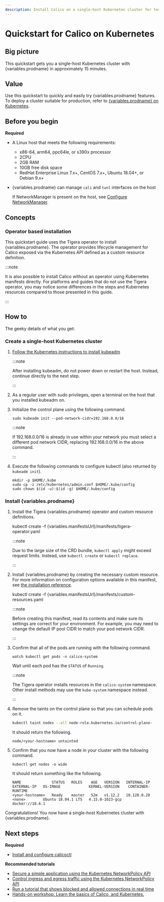 ```yaml
---
description: Install Calico on a single-host Kubernetes cluster for testing or development in under 15 minutes.
---
```



# Quickstart for Calico on Kubernetes

## Big picture

This quickstart gets you a single-host Kubernetes cluster with {variables.prodname} in approximately 15 minutes.

## Value

Use this quickstart to quickly and easily try {variables.prodname} features. To deploy a cluster suitable for production, refer to [{variables.prodname} on Kubernetes](../kubernetes/index.mdx).

## Before you begin

**Required**

- A Linux host that meets the following requirements:

  - x86-64, arm64, ppc64le, or s390x processor
  - 2CPU
  - 2GB RAM
  - 10GB free disk space
  - RedHat Enterprise Linux 7.x+, CentOS 7.x+, Ubuntu 18.04+, or Debian 9.x+

- {variables.prodname} can manage `cali` and `tunl` interfaces on the host

  If NetworkManager is present on the host, see [Configure NetworkManager](../../operations/troubleshoot/troubleshooting.mdx#configure-networkmanager).

## Concepts

### Operator based installation

This quickstart guide uses the Tigera operator to install {variables.prodname}. The operator provides lifecycle management for Calico
exposed via the Kubernetes API defined as a custom resource definition.

:::note

It is also possible to install Calico without an operator using Kubernetes manifests directly.
For platforms and guides that do not use the Tigera operator, you may notice some differences in the steps and Kubernetes
resources compared to those presented in this guide.

:::

## How to

The geeky details of what you get:

<GeekDetails
  prodname={variables.prodname}
  details='Policy:Calico,IPAM:Calico,CNI:Calico,Overlay:VXLAN,Routing:Calico,Datastore:kubernetes'
/>

### Create a single-host Kubernetes cluster

1. [Follow the Kubernetes instructions to install kubeadm](https://kubernetes.io/docs/setup/production-environment/tools/kubeadm/install-kubeadm/)

   :::note

   After installing kubeadm, do not power down or restart
   the host. Instead, continue directly to the next step.

   :::

1. As a regular user with sudo privileges, open a terminal on the host that you installed kubeadm on.

1. Initialize the control plane using the following command.

   ```
   sudo kubeadm init --pod-network-cidr=192.168.0.0/16
   ```

   :::note

   If 192.168.0.0/16 is already in use within your network you must select a different pod network
   CIDR, replacing 192.168.0.0/16 in the above command.

   :::

1. Execute the following commands to configure kubectl (also returned by `kubeadm init`).

   ```
   mkdir -p $HOME/.kube
   sudo cp -i /etc/kubernetes/admin.conf $HOME/.kube/config
   sudo chown $(id -u):$(id -g) $HOME/.kube/config
   ```

### Install {variables.prodname}

1. Install the Tigera {variables.prodname} operator and custom resource definitions.

   <CodeBlock language=''>
   kubectl create -f {variables.manifestsUrl}/manifests/tigera-operator.yaml
   </CodeBlock>

   :::note

   Due to the large size of the CRD bundle, `kubectl apply` might exceed request limits. Instead, use `kubectl create` or `kubectl replace`.

   :::

1. Install {variables.prodname} by creating the necessary custom resource. For more information on configuration options available in this manifest, see [the installation reference](../../reference/installation/api.mdx).

   <CodeBlock language=''>
   kubectl create -f {variables.manifestsUrl}/manifests/custom-resources.yaml
   </CodeBlock>

   :::note

   Before creating this manifest, read its contents and make sure its settings are correct for your environment. For example,
   you may need to change the default IP pool CIDR to match your pod network CIDR.

   :::

1. Confirm that all of the pods are running with the following command.

   ```
   watch kubectl get pods -n calico-system
   ```

   Wait until each pod has the `STATUS` of `Running`.

   :::note

   The Tigera operator installs resources in the `calico-system` namespace. Other install methods may use
   the `kube-system` namespace instead.

   :::

1. Remove the taints on the control plane so that you can schedule pods on it.

   ```bash
   kubectl taint nodes --all node-role.kubernetes.io/control-plane-
   ```

   It should return the following.

   ```
   node/<your-hostname> untainted
   ```

1. Confirm that you now have a node in your cluster with the following command.

   ```
   kubectl get nodes -o wide
   ```

   It should return something like the following.

   ```
   NAME              STATUS   ROLES    AGE   VERSION   INTERNAL-IP   EXTERNAL-IP   OS-IMAGE             KERNEL-VERSION    CONTAINER-RUNTIME
   <your-hostname>   Ready    master   52m   v1.12.2   10.128.0.28   <none>        Ubuntu 18.04.1 LTS   4.15.0-1023-gcp   docker://18.6.1
   ```

Congratulations! You now have a single-host Kubernetes cluster with {variables.prodname}.

## Next steps

**Required**

- [Install and configure calicoctl](../../operations/calicoctl/install.mdx)

**Recommended tutorials**

- [Secure a simple application using the Kubernetes NetworkPolicy API](../../network-policy/get-started/kubernetes-policy/kubernetes-policy-basic.mdx)
- [Control ingress and egress traffic using the Kubernetes NetworkPolicy API](../../network-policy/get-started/kubernetes-policy/kubernetes-policy-advanced.mdx)
- [Run a tutorial that shows blocked and allowed connections in real time](../../network-policy/get-started/kubernetes-policy/kubernetes-demo.mdx)
- [Hands-on workshop: Learn the basics of Calico, and Kubernetes.](https://www.tigera.io/tutorials/?_sf_s=Calico%20Basics)

